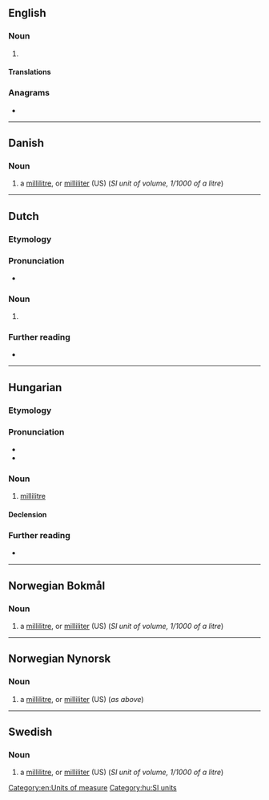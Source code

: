 {{also|Milliliter}}
==English==

===Noun===
{{en-noun}}

# {{lb|en|American spelling}} {{alt form|en|millilitre}}

====Translations====
{{trans-see|milliliter|millilitre}}

===Anagrams===
* {{anagrams|en|a=eiiilllmrt|millilitre}}

[[Category:en:Units of measure]]

----

==Danish==

===Noun===
{{head|da|noun|g=c|definite singular|milliliteren|indefinite plural|milliliter|definite plural|milliliterne}}

# a [[millilitre]], or [[milliliter#English|milliliter]] (US) (''SI unit of volume, 1/1000 of a litre'')

----

==Dutch==

===Etymology===
{{af|nl|milli-|liter}}

===Pronunciation===
* {{audio|Nl-milliliter.ogg|Audio|lang=nl}}

===Noun===
{{head|nl|noun}}

# {{l|en|milliliter}}

===Further reading===
* {{R:Van Dale online}}

----

==Hungarian==

===Etymology===
{{af|hu|milli-|liter}}

===Pronunciation===
* {{hu-IPA|mililiter}}
* {{hyphenation|mil|li|li|ter|lang=hu}}

===Noun===
{{hu-noun|ek}}

# [[millilitre]] {{gloss|a unit of volume}}

====Declension====
{{hu-infl-nom|millilitere|e|-}}{{hu-pos-etek|milliliter||ei}}

===Further reading===
* {{R:HES}}

[[Category:hu:SI units]]

----

==Norwegian Bokmål==

===Noun===
{{head|nb|noun|g=m|definite singular|milliliteren|indefinite plural|milliliter|definite plural|milliliterne}}

# a [[millilitre]], or [[milliliter#English|milliliter]] (US) (''SI unit of volume, 1/1000 of a litre'')

----

==Norwegian Nynorsk==

===Noun===
{{head|nn|noun|g=m|definite singular|milliliteren|indefinite plural|milliliter|definite plural|milliliterane|or|millilitrane}}

# a [[millilitre]], or [[milliliter#English|milliliter]] (US) (''as above'')

----

==Swedish==

===Noun===
{{head|sv|noun|g=c|definite singular|millilitern|indefinite plural|milliliter|definite plural|milliliterna}}

# a [[millilitre]], or [[milliliter#English|milliliter]] (US) (''SI unit of volume, 1/1000 of a litre'')
